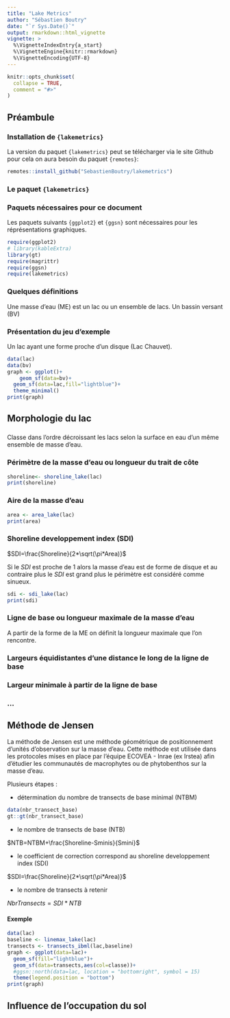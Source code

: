 ```yaml
---
title: "Lake Metrics"
author: "Sébastien Boutry"
date: "`r Sys.Date()`"
output: rmarkdown::html_vignette
vignette: >
  %\VignetteIndexEntry{a_start}
  %\VignetteEngine{knitr::rmarkdown}
  %\VignetteEncoding{UTF-8}
---
```



```r
knitr::opts_chunk$set(
  collapse = TRUE,
  comment = "#>"
)
```

## Préambule

### Installation de `{lakemetrics}`

La version du paquet `{lakemetrics}` peut se télécharger via le site Github pour cela on aura besoin du paquet `{remotes}`: 

```r
remotes::install_github("SebastienBoutry/lakemetrics")
```

### Le paquet `{lakemetrics}`

### Paquets nécessaires pour ce document

Les paquets suivants `{ggplot2}` et `{ggsn}` sont nécessaires pour les réprésentations graphiques.

```r
require(ggplot2)
# library(kableExtra)
library(gt)
require(magrittr)
require(ggsn)
require(lakemetrics)
```

### Quelques définitions

Une masse d'eau (ME) est un lac ou un ensemble de lacs.
Un bassin versant (BV)

### Présentation du jeu d'exemple

Un lac ayant une forme proche d'un disque (Lac Chauvet).

```r
data(lac)
data(bv)
graph <- ggplot()+
    geom_sf(data=bv)+
  geom_sf(data=lac,fill="lightblue")+
  theme_minimal()
print(graph)
```


## Morphologie du lac

###
Classe dans l'ordre décroissant les lacs selon la surface en eau d'un même ensemble de masse d'eau.

### Périmètre de la masse d'eau ou longueur du trait de côte

```r
shoreline<- shoreline_lake(lac)
print(shoreline)
```

### Aire de la masse d'eau

```r
area <- area_lake(lac)
print(area)
```


### Shoreline developpement index (SDI)

$SDI=\frac{Shoreline}{2*\sqrt(\pi*Area)}$

Si le $SDI$ est proche de $1$ alors la masse d'eau est de forme de disque et au contraire plus le $SDI$ est grand plus le périmètre est considéré comme sinueux.

```r
sdi <- sdi_lake(lac)
print(sdi)
```

### Ligne de base ou longueur maximale de la masse d'eau

A partir de la forme de la ME on définit la longueur maximale que l'on rencontre.

### Largeurs équidistantes d'une distance le long de la ligne de base

### Largeur minimale à partir de la ligne de base

### ...

## Méthode de Jensen

La méthode de Jensen est une méthode géométrique de positionnement d'unités d'observation sur la masse d'eau. Cette méthode est utilisée dans les protocoles mises en place par l'équipe ECOVEA - Inrae (ex Irstea) afin d'étudier les communautés de macrophytes ou de phytobenthos sur la masse d'eau.

Plusieurs étapes :

- détermination du nombre de transects de base minimal (NTBM) 

```r
data(nbr_transect_base)
gt::gt(nbr_transect_base)
```

- le nombre de transects de base (NTB)

$NTB=NTBM+\frac{Shoreline-Sminis}{Smini}$

- le coefficient de correction correspond au shoreline developpement index (SDI)

$SDI=\frac{Shoreline}{2*\sqrt(\pi*Area)}$

- le nombre de transects à retenir

$NbrTransects=SDI*NTB$


#### Exemple

```r
data(lac)
baseline <- linemax_lake(lac)
transects <- transects_ibml(lac,baseline)
graph <- ggplot(data=lac)+
  geom_sf(fill="lightblue")+
  geom_sf(data=transects,aes(col=classe))+
  #ggsn::north(data=lac, location = "bottomright", symbol = 15) 
  theme(legend.position = "bottom")
print(graph)
``` 

## Influence de l'occupation du sol

